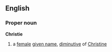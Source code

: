 ==English==
===Proper noun===
'''Christie'''
# a [[female]] [[given name]], [[diminutive]] of [[Christine]]